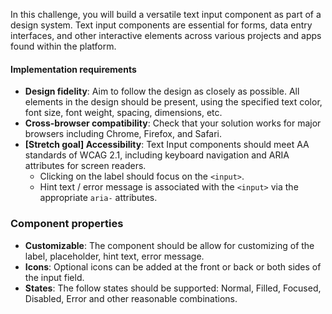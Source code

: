 In this challenge, you will build a versatile text input component as part of a design system. Text input components are essential for forms, data entry interfaces, and other interactive elements across various projects and apps found within the platform.

#### Implementation requirements

- **Design fidelity**: Aim to follow the design as closely as possible. All elements in the design should be present, using the specified text color, font size, font weight, spacing, dimensions, etc.
- **Cross-browser compatibility**: Check that your solution works for major browsers including Chrome, Firefox, and Safari.
- **[Stretch goal] Accessibility**: Text Input components should meet AA standards of WCAG 2.1, including keyboard navigation and ARIA attributes for screen readers.
  - Clicking on the label should focus on the `<input>`.
  - Hint text / error message is associated with the `<input>` via the appropriate `aria-` attributes.

### Component properties

- **Customizable**: The component should be allow for customizing of the label, placeholder, hint text, error message.
- **Icons**: Optional icons can be added at the front or back or both sides of the input field.
- **States**: The follow states should be supported: Normal, Filled, Focused, Disabled, Error and other reasonable combinations.
